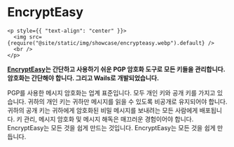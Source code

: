 # EncryptEasy

```mdx-code-block
<p style={{ "text-align": "center" }}>
  <img src={require("@site/static/img/showcase/encrypteasy.webp").default} />
  <br />
</p>
```

**[EncryptEasy](https://www.encrypteasy.app)는 간단하고 사용하기 쉬운 PGP 암호화 도구로 모든 키들을 관리합니다. 암호화는 간단해야 합니다. 그리고 Wails로 개발되었습니다.**

PGP를 사용한 메시지 암호화는 업계 표준입니다. 모두 개인 키와 공개 키를 가지고 있습니다. 귀하의 개인 키는 귀하만 메시지를 읽을 수 있도록 비공개로 유지되어야 합니다. 귀하의 공개 키는 귀하에게 암호화된 비밀 메시지를 보내려는 모든 사람에게 배포됩니다. 키 관리, 메시지 암호화 및 메시지 해독은 매끄러운 경험이어야 합니다. EncryptEasy는 모든 것을 쉽게 만드는 것입니다. EncryptEasy는 모든 것을 쉽게 만듭니다.
